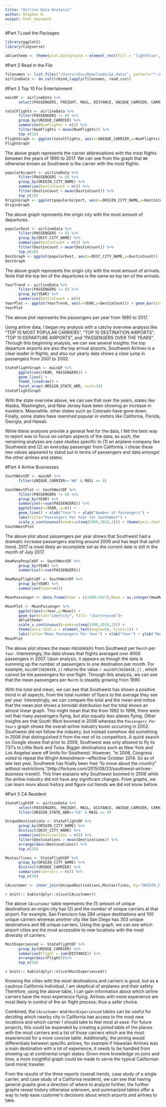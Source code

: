 ```yaml
---
title: "Airline Data Analysis"
author: Stephen H.
output: html_document
---
```


#Part 1 Load the Packages
```r
library(ggplot2)
library(tidyverse)

abluetheme <- theme(plot.background = element_rect(fill = "lightblue", colour = "black", size = 2, linetype = "solid"), legend.background=element_rect(colour = "black", size = 1, linetype = "solid"), panel.background=element_rect(colour = "black", size = 2, linetype = "solid"), plot.title=element_text(size=15))
```

#Part 2 Read in the File
```r
filenames <- list.files("/Users/shsu/Downloads/q3_data/", pattern="*.csv", full.names=TRUE)
airlineData <- do.call(rbind,lapply(filenames, read.csv))
```

#Part 3 Top 10 For Entertainment
```r
mainDF <- airlineData %>%
      select(PASSENGERS, FREIGHT, MAIL, DISTANCE, UNIQUE_CARRIER, CARRIER_GROUP, CARRIER_GROUP_NEW, ORIGIN_CITY_NAME, ORIGIN_STATE_ABR, DEST_CITY_NAME, DEST_STATE_ABR, YEAR, QUARTER, MONTH, DISTANCE_GROUP, CLASS)
```

```r
totalFlights <- airlineData %>%
      filter(PASSENGERS != 0) %>%
      group_by(UNIQUE_CARRIER) %>%
      summarize(NumFlights = n()) %>%
      filter(NumFlights > mean(NumFlights)) %>%
      top_n(10)
FlightGraph <- ggplot(totalFlights, aes(x=UNIQUE_CARRIER,y=NumFlights)) + geom_bar(stat="identity", fill = "chartreuse4") + abluetheme + labs(title="Top 10 Frequented Carriers") + xlab("Carrier Name") + ylab("Number of Flights")
FlightGraph
```

The above graph represents the carrier abbreviations with the most flights between the years of 1990 to 2017. We can see from the graph that `WN` otherwise known as Southwest is the carrier with the most flights. 

```r
popularAirport <- airlineData %>%
      filter(PASSENGERS != 0) %>%
      group_by(ORIGIN_CITY_NAME) %>%
      summarize(DestinCount = n()) %>%
      filter(DestinCount > mean(DestinCount)) %>%
      top_n(10)
OriginGraph <- ggplot(popularAirport, aes(x=ORIGIN_CITY_NAME,y=DestinCount)) + geom_bar(stat="identity", fill= "chartreuse4") + abluetheme + labs(title="Top 10 Departure Destinations") + theme(axis.text.x = element_text(angle=60, hjust=1)) + xlab("Origin City") + ylab("Departures")
OriginGraph
```

The above graph represents the origin city with the most amount of departures. 

```r
popularDest <- airlineData %>%
      filter(PASSENGERS != 0) %>%
      group_by(DEST_CITY_NAME) %>%
      summarize(DestinCount = n()) %>%
      filter(DestinCount > mean(DestinCount)) %>%
      top_n(10)
DestGraph <- ggplot(popularDest, aes(x=DEST_CITY_NAME,y=DestinCount)) + geom_bar(stat="identity", fill= "chartreuse4") + abluetheme + labs(title="Top 10 Arrival Destinations") + theme(axis.text.x = element_text(angle=60, hjust=1)) + xlab("Destination") + ylab("Arrivals")
DestGraph
```

The above graph represents the origin city with the most amount of arrivals. Note that the top ten of the departures is the same as top ten of the arrivals. 

```r
YearTrend <- airlineData %>%
      filter(PASSENGERS != 0) %>%
      group_by(YEAR) %>%
      summarize(DestinCount = n()) 
YearPlot <- ggplot(YearTrend, aes(x=YEAR,y=DestinCount)) + geom_bar(stat="identity", fill= "chartreuse4") + abluetheme + labs(title="Passengers Per Years") + theme(axis.text.x = element_text(angle=60, hjust=1)) + xlab("Year") + ylab("Trips") + scale_x_continuous(breaks=c(seq(1990,2016,2)))
YearPlot
```

The above plot represents the passengers per year from 1990 to 2017. 

Using airline data, I began my analysis with a catchy overview analysis like "TOP 10 MOST POPULAR CARRIERS", "TOP 10 DESTINATION AIRPORTS", "TOP 10 DEPARTURE AIRPORTS", and "PASSENGERS OVER THE YEARS". Through this beginning analysis, we can see several insights: the top departure airports are also the top arrival airports, Southwest Airlines is a clear leader in flights, and also our yearly data shows a clear jump in passengers from 2001 to 2002. 

```r
StateFlightGraph <- mainDF %>%
      ggplot(aes(YEAR, PASSENGERS)) + 
      geom_line() +
      theme_linedraw() + 
      facet_wrap(~ORIGIN_STATE_ABR, ncol=10)
StateFlightGraph
```

With the state overview above, we can see that over the years, states like Alaska, Washington, and New Jersey have been showing an increase in travelers. Meanwhile, other states such as Colorado have gone down. Finally, some states have reamined popular in visitors like California, Florida, Georgia, and Hawaii.  

While these analyses provide a general feel for the data, I felt the best way to report was to focus on certain aspects of the data; as such, the remaining analyses are case studies specific to (1) an airplane company like Southwest and (2) an everyday passenger from California. I chose these two values appeared to stand out in terms of passengers and data amongst the other airlines and states.  

#Part 4 Airline Businesses
```r
SouthWestDF <- mainDF %>%
      filter(UNIQUE_CARRIER=='WN' & MAIL == 0)

SouthWestPlot <- SouthWestDF %>%
      filter(PASSENGERS != 0) %>%
      group_by(YEAR) %>%
      summarise(n=sum(PASSENGERS)) %>%
      ggplot(aes(x=YEAR, y=n)) + 
      geom_line() + xlab("Year") + ylab("Number of Passengers") +
      labs(title="Passengers Per Year for SouthWest") + 
      scale_x_continuous(breaks=c(seq(1990,2016,2))) + theme(axis.text.x = element_text(angle=60, hjust=1)) + abluetheme
SouthWestPlot
```

The above plot about passengers per year shows that Southwest had a dramatic increase passengers starting around 2006 and has kept that uphill trend. 2017 is most likely an incomplete set as the current date is still in the month of July 2017. 

```r
HowManyPeopleDF <- SouthWestDF %>%
      group_by(YEAR) %>%
      summarise(n=sum(PASSENGERS))

HowManyFlightsDF <- SouthWestDF %>%
      group_by(YEAR) %>%
      summarise(Count=n())

MeanPassenger <- data.frame(Year = c(1990:2017),Mean = as.integer(HowManyPeopleDF$n/HowManyFlightsDF$Count))

MeanPlot <- MeanPassenger %>%
      ggplot(aes(x=Year,y=Mean)) +
      geom_bar(stat="identity", fill= "chartreuse4")+
      abluetheme+
      scale_x_continuous(breaks=c(seq(1990,2016,2))) + 
      theme(axis.text.x = element_text(angle=60, hjust=1)) +
      labs(title="Mean Passengers Per Year") + xlab("Year") + ylab("Mean Passenger Per Flight") 
MeanPlot
```

The above plot shows the mean `PASSENGERS` from Southwest per `Month` per `Year`. Interestingly, the data shows that flights averaged over 4000 passengers in 2007. Upon analysis, it appears as though the data is summing up the number of passengers to one destination per month. For example, `mainDF[5650438,1]` returns the value `r mainDF[5650438,1]` , which cannot be the passengers for one flight. Through this analysis, we can see that the mean passengers per `Month` is steadily growing from 1990. 

With the total and mean, we can see that Southwest has shown a positive trend in all aspects, from the total number of flyers to the average they see per year. Interestingly, we can compare the total and the mean and notice that the mean plot shows a bimodal distribution but the total shows an almost linear graph. This might mean that the from 1992 to 1996, there were not that many passengers flying, but also equally less planes flying. Other insights are that South West boomed in 2006 whereas the `Passengers Per Years` graph shows the overall airline industry boom occurring in 2002. Southwest did not follow the industry, but instead somehow did something in 2006 that distinguished it from the rest of its competitors. A quick search on Google shows that prior to 2006, Southwest was only allowed to fly its 737's to Little Rock and Tulsa. Bigger destinations such as New York and Los Angeles were off limits for Southwest. However, "in 2006, Congress voted to repeal the Wright Amendment—effective October 2014. So as of late last year, Southwest has finally been free “to move about the country” without restrictions."(http://fortune.com/2015/09/23/southwest-airlines-business-travel/). This then explains why Southwest boomed in 2006 while the airline industry did not have any significant changes. From graphs, we can learn more about history and figure out trends we did not know before. 

#Part 5 CA Resident
```r
StateFlightDF <- airlineData %>% 
      select(PASSENGERS, FREIGHT, MAIL, DISTANCE, UNIQUE_CARRIER, CARRIER_GROUP, CARRIER_GROUP_NEW, ORIGIN_CITY_NAME, ORIGIN_STATE_ABR, DEST_CITY_NAME, DEST_STATE_ABR, YEAR, QUARTER, MONTH, DISTANCE_GROUP, CLASS) %>% 
      filter(ORIGIN_STATE_ABR=="CA" & MAIL == 0) 

UniqueDestinations <- StateFlightDF %>%
      group_by(ORIGIN_CITY_NAME) %>%
      distinct(DEST_CITY_NAME) %>%
      summarise(Destinations = n()) %>%
      filter(Destinations > mean(Destinations)) %>%
      arrange(desc(Destinations)) %>%
      top_n(20)

Mostairlines <- StateFlightDF %>%
      group_by(ORIGIN_CITY_NAME) %>%
      distinct(UNIQUE_CARRIER) %>% 
      summarise(Carriers = n()) %>%
      top_n(20)

CAcustomer <- inner_join(UniqueDestinations,Mostairlines, by="ORIGIN_CITY_NAME")
```

`r knitr:: kable(dplyr::slice(CAcustomer))`

The above `CAcustomer` table represents the (1) amount of unique destinations an origin city has (2) and the number of unique carriers at that airport. For example, San Francisco has 284 unique destinations and 100 unique carriers whereas another city like San Diego has 303 unique destinations and 98 unique carriers. Using this graph, we can see which airport cities are the most accessible to new locations with the most diversity of carriers. 

```r
MostExperienced <- StateFlightDF %>%
      group_by(UNIQUE_CARRIER) %>%
      summarise(Flight = sum(DISTANCE)) %>%
      arrange(desc(Flight))%>%
      top_n(20)
```

`r knitr:: kable(dplyr::slice(MostExperienced))`

Knowing the cities with the most destinations and carriers is good, but as a cautious California individual, I am skeptical of airplanes and their safety. Therefore, using the above table, I can gain information about which airline carriers have the most experience flying. Airlines with more experience are most likely in control of the air flight process; thus a safer choice. 

Combined, the `CAcustomer` and `MostExperienced` tables can be useful for deciding which nearby city in California has access to the most new locations and which carrier I should take to feel most at ease. For future projects, this could be expanded by creating a joined table of the places with the most carriers and a list of those carriers which are the most experienced for a more concise table. Additionally, the joining would differentiate between specific airlines, for example if Hawaiian Airlines was a main destination with a lot of experience, it needs to be handled from showing up at continental origin states. Given more knowledge on joins and time, a more insightful graph could be made to serve the typical Californian (and more) traveler. 

From the results of the three reports (overall trends, case study of a single carrier, and case study of a California resident), we can see that having general graphs give a direction of where to analyze further, the further graphs reveal history otherwise unknown, and summarized tables offer a way to help ease customer's decisions about which airports and airlines to take. 
